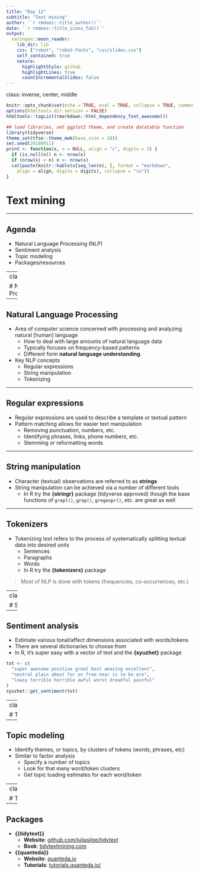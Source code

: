 ```yaml
---
title: "Day 12"
subtitle: "Text mining"
author: '`r rmdees::title_author()`'
date: '`r rmdees::title_icons_fa5()`'
output:
  xaringan::moon_reader:
    lib_dir: lib
    css: ["robot", "robot-fonts", "css/slides.css"]
    self_contained: true
    nature:
      highlightStyle: github
      highlightLines: true
      countIncrementalSlides: false
---
```

class: inverse, center, middle

```r
knitr::opts_chunk$set(echo = TRUE, eval = TRUE, collapse = TRUE, comment = "#>")
options(htmltools.dir.version = FALSE)
htmltools::tagList(rmarkdown::html_dependency_font_awesome())

## load libraries, set ggplot2 theme, and create datatable function
library(tidyverse)
theme_set(tfse::theme_mwk(base_size = 18))
set.seed(20180911)
print <- function(x, n = NULL, align = "c", digits = 3) {
  if (is.null(n)) n <- nrow(x)
  if (nrow(x) < n) n <- nrow(x)
  cat(paste(knitr::kable(x[seq_len(n), ], format = "markdown", 
    align = align, digits = digits), collapse = "\n"))
}
```

# Text mining

---

## Agenda
+ Natural Language Processing (NLP)
+ Sentiment analysis
+ Topic modeling
+ Packages/resources

---
class:inverse,middle,center

# Natural Language Processing (NLP)


---

## Natural Language Processing

+ Area of computer science concerned with processing and analyzing natural
[human] language
   - How to deal with large amounts of natural language data
   - Typically focuses on frequency-based patterns
   - Different form **natural language understanding**
+ Key NLP concepts
   - Regular expressions
   - String manipulation
   - Tokenizing

---

## Regular expressions

+ Regular expressions are used to describe a template or textual pattern
+ Pattern matching allows for easier text manipulation
   - Removing punctuation, numbers, etc.
   - Identifying phrases, links, phone numbers, etc.
   - Stemming or reformatting words

---

## String manipulation

+ Character (textual) observations are referred to as **strings**
+ String manipulation can be achieved via a number of different tools
   - In R try the **{stringr}** package (tidyverse approved) though the base
   functions of `grepl()`, `grep()`, `gregexpr()`, etc. are great as well

---

## Tokenizers

+ Tokenizing text refers to the process of systematically splitting textual data
into desired units
   - Sentences
   - Paragraphs
   - Words
   - In R try the **{tokenizers}** package

> Most of NLP is done with tokens (frequencies, co-occurrences, etc.)

---
class:inverse,middle,center

# Sentiment analysis

---

## Sentiment analysis

+ Estimate various tonal/affect dimensions associated with words/tokens
+ There are several dictionaries to choose from
+ In R, it's super easy with a vector of text and the **{syuzhet}** package

```r
txt <- c(
  "super awesome positive great best amazing excellent",
  "neutral plain about for on from near is to be are",
  "lowsy terrible horrible awful worst dreadful painful"
)
syuzhet::get_sentiment(txt)
```




---
class:inverse,middle,center

# Topic modeling


---

## Topic modeling

+ Identify themes, or topics, by clusters of tokens (words, phrases, etc)
+ Similar to factor analysis
   - Specify a number of topics
   - Look for that many word/token clusters
   - Get topic loading estimates for each word/token



---
class:inverse,middle,center

# Text mining resources


---

## Packages

+ **{{tidytext}}**
   - **Website**: [github.com/juliasilge/tidytext](https://github.com/juliasilge/tidytext)
   - **Book**: [tidytextmining.com](https://www.tidytextmining.com/)
+ **{{quanteda}}**
   - **Website**: [quanteda.io](https://quanteda.io/)
   - **Tutorials**: [tutorials.quanteda.io/](https://tutorials.quanteda.io/)

